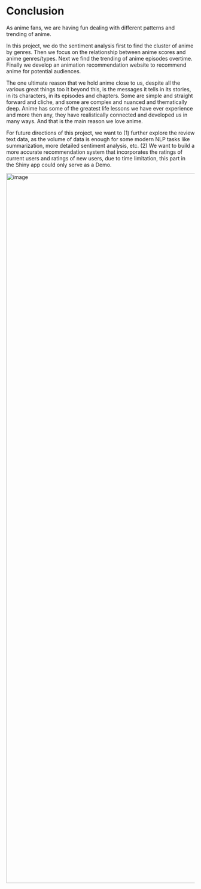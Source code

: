 # Conclusion

As anime fans, we are having fun dealing with different patterns and trending of anime. 

In this project, we do the sentiment analysis first to find the cluster of anime by genres. Then we focus on the relationship between anime scores and anime genres/types. Next we find the trending of anime episodes overtime. Finally we develop an animation recommendation website to recommend anime for potential audiences. 

The one ultimate reason that we hold anime close to us, despite all the various great things too it beyond this, is the messages it tells in its stories, in its characters, in its episodes and chapters. Some are simple and straight forward and cliche, and some are complex and nuanced and thematically deep. Anime has some of the greatest life lessons we have ever experience and more then any, they have realistically connected and developed us in many ways. And that is the main reason we love anime.

For future directions of this project, we want to (1) further explore the review text data, as the volume of data is enough for some modern NLP tasks like summarization, more detailed sentiment analysis, etc. (2) We want to build a more accurate recommendation system that incorporates the ratings of current users and ratings of new users, due to time limitation, this part in the Shiny app could only serve as a Demo.

<img width="1891" alt="image" src="figs/love.png">